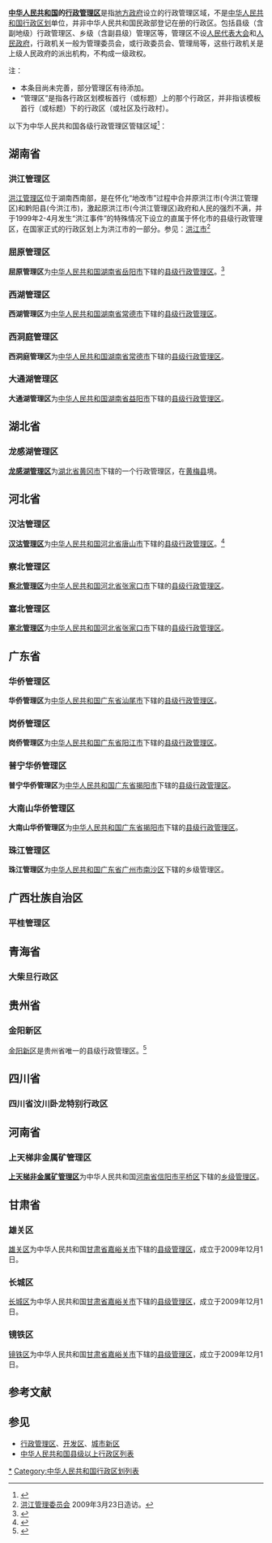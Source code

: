 '''[[中华人民共和国|中华人民共和国]]的[[行政管理区|行政管理区]]'''是指[[地方政府|地方政府]]设立的行政管理区域，不是[[中华人民共和国行政区划|中华人民共和国行政区划]]单位，并非中华人民共和国民政部登记在册的行政区。包括县级（含副地级）行政管理区、乡级（含副县级）管理区等，管理区不设[[地方各级人民代表大会|人民代表大会]]和[[人民政府|人民政府]]，行政机关一般为管理委员会，或行政委员会、管理局等，这些行政机关是上级人民政府的派出机构，不构成一级政权。

注：
*本条目尚未完善，部分管理区有待添加。
*“管理区”是指各行政区划模板首行（或标题）上的那个行政区，并非指该模板首行（或标题）下的行政区（或社区及行政村）。

以下为中华人民共和国各级行政管理区管辖区域<ref>{{Cite web|title=中国政区—行政区划网站（旧版） www.xzqh.org|url=http://www.xzqh.org/quhua/|accessdate=2020-07-01|work=www.xzqh.org|archivedate=2019-09-07|archiveurl=https://web.archive.org/web/20190907075306/http://www.xzqh.org/quhua/|dead-url=no}}</ref>：

==湖南省==

===洪江管理区===
[[洪江管理区|洪江管理区]]位于湖南西南部，是在怀化“地改市”过程中合并原洪江市(今洪江管理区)和黔阳县(今洪江市)，激起原洪江市(今洪江管理区)政府和人民的强烈不满，并于1999年2-4月发生“洪江事件”的特殊情况下设立的直属于怀化市的县级行政管理区，在国家正式的行政区划上为洪江市的一部分。参见：[[洪江市|洪江市]]<ref>[http://www.hongjiang.gov.cn/hjgk/ShowClass.asp?ClassID=3 洪江管理委员会] {{Wayback|url=http://www.hongjiang.gov.cn/hjgk/ShowClass.asp?ClassID=3 |date=20080309000604 }} 2009年3月23日造访。</ref>

{{洪江管理区行政区划|state=expanded}}

===屈原管理区===
'''屈原管理区'''为[[中华人民共和国|中华人民共和国]][[湖南省|湖南省]][[岳阳市|岳阳市]]下辖的[[行政管理区|县级行政管理区]]。<ref>{{Cite web|title=屈原管理区|url=http://www.yysqw.gov.cn/Html/10/4/35/10/976582.html|accessdate=2020-07-01|publisher=岳阳市情网|archiveurl=https://web.archive.org/web/20090403204908/http://www.yysqw.gov.cn/Html/10/4/35/10/976582.html|archivedate=2009-04-03|dead-url=yes}}</ref>
{{屈原管理区行政区划|state =expanded}}

===西湖管理区===
'''西湖管理区'''为[[中华人民共和国|中华人民共和国]][[湖南省|湖南省]][[常德市|常德市]]下辖的[[行政管理区|县级行政管理区]]。
{{西湖管理区行政区划|state =expanded}}

===西洞庭管理区===
'''西洞庭管理区'''为[[中华人民共和国|中华人民共和国]][[湖南省|湖南省]][[常德市|常德市]]下辖的[[行政管理区|县级行政管理区]]。
{{西洞庭管理区行政区划|state =expanded}}

===大通湖管理区===
'''大通湖管理区'''为[[中华人民共和国|中华人民共和国]][[湖南省|湖南省]][[益阳市|益阳市]]下辖的[[行政管理区|县级行政管理区]]。
{{大通湖管理区行政区划|state =expanded}}
== 湖北省 ==
===龙感湖管理区===

'''[[龙感湖管理区|龙感湖管理区]]'''为[[湖北省|湖北省]][[黄冈市|黄冈市]]下辖的一个行政管理区，在[[黄梅县|黄梅县]]境。

==河北省==

===汉沽管理区===
'''[[汉沽管理区|汉沽管理区]]'''为[[中华人民共和国|中华人民共和国]][[河北省|河北省]][[唐山市|唐山市]]下辖的[[行政管理区|县级行政管理区]]。<ref>{{Cite web|title=管理区概况|url=http://www.hanguglq.gov.cn/gqgk.htm|accessdate=2020-07-01|publisher=汉沽管理区|archiveurl=https://web.archive.org/web/20100523095538/http://www.hanguglq.gov.cn/gqgk.htm|archivedate=2010-05-23|dead-url=yes}}</ref>
{{汉沽管理区行政区划|state =expanded}}

===察北管理区===
'''[[察北管理区|察北管理区]]'''为[[中华人民共和国|中华人民共和国]][[河北省|河北省]][[张家口市|张家口市]]下辖的[[行政管理区|县级行政管理区]]。

{{察北管理区行政区划|state =expanded}}

===塞北管理区===
'''[[塞北管理区|塞北管理区]]'''为[[中华人民共和国|中华人民共和国]][[河北省|河北省]][[张家口市|张家口市]]下辖的[[行政管理区|县级行政管理区]]。

{{塞北管理区行政区划|state =expanded}}

==广东省==

===华侨管理区===
'''华侨管理区'''为[[中华人民共和国|中华人民共和国]][[广东省|广东省]][[汕尾市|汕尾市]]下辖的[[行政管理区|县级行政管理区]]。

{{华侨管理区行政区划|state =expanded}}

===岗侨管理区===
'''岗侨管理区'''为[[中华人民共和国|中华人民共和国]][[广东省|广东省]][[阳江市|阳江市]]下辖的[[行政管理区|县级行政管理区]]。 

{{岗侨管理区行政区划|state =expanded}}

===普宁华侨管理区===
'''普宁华侨管理区'''为[[中华人民共和国|中华人民共和国]][[广东省|广东省]][[揭阳市|揭阳市]]下辖的[[行政管理区|县级行政管理区]]。

{{普宁华侨管理区行政区划|state =expanded}}

===大南山华侨管理区===
'''大南山华侨管理区'''为[[中华人民共和国|中华人民共和国]][[广东省|广东省]][[揭阳市|揭阳市]]下辖的[[行政管理区|县级行政管理区]]。

{{大南山华侨管理区行政区划|state =expanded}}

===珠江管理区===
'''珠江管理区'''为[[中华人民共和国|中华人民共和国]][[广东省|广东省]][[广州市|广州市]][[南沙区_(广州市)|南沙区]]下辖的乡级管理区。

{{珠江管理区行政区划|state =expanded}}

==广西壮族自治区==

===平桂管理区===
{{平桂管理区行政区划|state =expanded}}
{{PRC admin/navbox|45/11/19/000/000}}

==青海省==

===大柴旦行政区===
{{大柴旦行政区行政区划|state =expanded}}

==贵州省==
===金阳新区===
[[金阳新区|金阳新区]]是贵州省唯一的县级行政管理区。<ref>{{Cite web|title=金阳新区管委会|url=http://www.gyjinyang.gov.cn/|accessdate=2020-07-01|archiveurl=https://web.archive.org/web/20090924084339/http://www.gyjinyang.gov.cn/|archivedate=2009-09-24|dead-url=yes}}</ref>
{{金阳新区行政区划|state =expanded}}

==四川省==
===四川省汶川卧龙特别行政区===
{{卧龙特别行政区行政区划}}

==河南省==
===上天梯非金属矿管理区===
'''[[上天梯非金属矿管理区|上天梯非金属矿管理区]]'''为中华人民共和国[[河南省|河南省]][[信阳市|信阳市]][[平桥区|平桥区]]下辖的[[乡级管理区|乡级管理区]]。

{{上天梯非金属矿管理区行政区划}}

==甘肃省==
===雄关区===
[[雄关区|雄关区]]为中华人民共和国[[甘肃省|甘肃省]][[嘉峪关市|嘉峪关市]]下辖的[[行政管理区|县级管理区]]，成立于2009年12月1日。
===长城区===
[[长城区|长城区]]为中华人民共和国[[甘肃省|甘肃省]][[嘉峪关市|嘉峪关市]]下辖的[[行政管理区|县级管理区]]，成立于2009年12月1日。
===镜铁区===
[[镜铁区|镜铁区]]为中华人民共和国[[甘肃省|甘肃省]][[嘉峪关市|嘉峪关市]]下辖的[[行政管理区|县级管理区]]，成立于2009年12月1日。

== 参考文献 ==
{{Reflist|30em}}

== 参见 ==
{{Portal box|中华人民共和国}}
* [[行政管理区|行政管理区]]、[[开发区|开发区]]、[[城市新区|城市新区]]
* [[中华人民共和国县级以上行政区列表|中华人民共和国县级以上行政区列表]]

{{中华人民共和国行政区划}}

[[Category:县级行政管理区|*]]
[[Category:中华人民共和国行政区划列表|Category:中华人民共和国行政区划列表]]